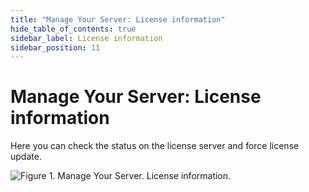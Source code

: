 ```yaml
---
title: "Manage Your Server: License information"
hide_table_of_contents: true
sidebar_label: License information
sidebar_position: 11
---
```



# Manage Your Server: License information

Here you can check the status on the license server and force license update.

![Figure 1. Manage Your Server. License information.](./assets/license_information.png)

